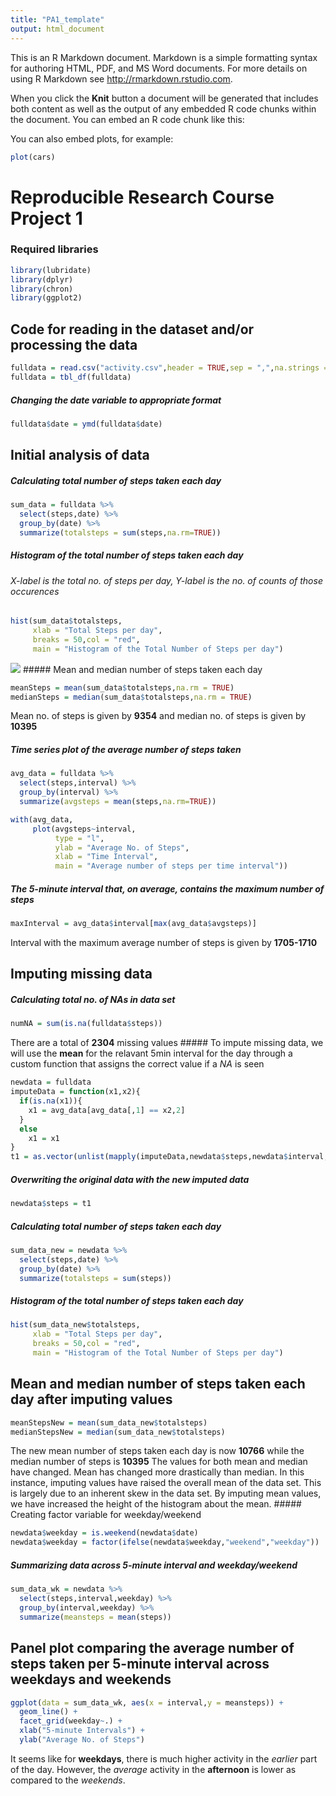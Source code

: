 ```yaml
---
title: "PA1_template"
output: html_document
---
```


This is an R Markdown document. Markdown is a simple formatting syntax for authoring HTML, PDF, and MS Word documents. For more details on using R Markdown see <http://rmarkdown.rstudio.com>.

When you click the **Knit** button a document will be generated that includes both content as well as the output of any embedded R code chunks within the document. You can embed an R code chunk like this:

You can also embed plots, for example:

```r
plot(cars)
```


# Reproducible Research Course Project 1
### Required libraries
```r
library(lubridate)
library(dplyr)
library(chron)
library(ggplot2)
```
## Code for reading in the dataset and/or processing the data
```r
fulldata = read.csv("activity.csv",header = TRUE,sep = ",",na.strings = "NA")
fulldata = tbl_df(fulldata)
```
##### Changing the date variable to appropriate format
```r
fulldata$date = ymd(fulldata$date)
```
## Initial analysis of data
##### Calculating total number of steps taken each day
```r
sum_data = fulldata %>% 
  select(steps,date) %>% 
  group_by(date) %>% 
  summarize(totalsteps = sum(steps,na.rm=TRUE))
```
##### Histogram of the total number of steps taken each day
###### *X-label is the total no. of steps per day, Y-label is the no. of counts of those occurences* 
```r
hist(sum_data$totalsteps,
     xlab = "Total Steps per day",
     breaks = 50,col = "red",
     main = "Histogram of the Total Number of Steps per day")
```
![](hist orignal data.png)
##### Mean and median number of steps taken each day
```r
meanSteps = mean(sum_data$totalsteps,na.rm = TRUE)
medianSteps = median(sum_data$totalsteps,na.rm = TRUE)
```
Mean no. of steps is given by **9354** and median no. of steps is given by **10395**

##### Time series plot of the average number of steps taken
```r
avg_data = fulldata %>% 
  select(steps,interval) %>% 
  group_by(interval) %>% 
  summarize(avgsteps = mean(steps,na.rm=TRUE))

with(avg_data,
     plot(avgsteps~interval,
          type = "l",
          ylab = "Average No. of Steps",
          xlab = "Time Interval",
          main = "Average number of steps per time interval"))
```
##### The 5-minute interval that, on average, contains the maximum number of steps
```r
maxInterval = avg_data$interval[max(avg_data$avgsteps)]
```
Interval with the maximum average number of steps is given by **1705-1710**

## Imputing missing data
##### Calculating total no. of NAs in data set
```r
numNA = sum(is.na(fulldata$steps))
```
There are a total of **2304** missing values
##### To impute missing data, we will use the **mean** for the relavant 5min interval for the day through a custom function that assigns the correct value if a *NA* is seen
```r
newdata = fulldata
imputeData = function(x1,x2){
  if(is.na(x1)){
    x1 = avg_data[avg_data[,1] == x2,2]
  }
  else
    x1 = x1
}
t1 = as.vector(unlist(mapply(imputeData,newdata$steps,newdata$interval,SIMPLIFY = TRUE)))
```
##### Overwriting the original data with the new imputed data
```r
newdata$steps = t1
```
##### Calculating total number of steps taken each day
```r
sum_data_new = newdata %>% 
  select(steps,date) %>% 
  group_by(date) %>% 
  summarize(totalsteps = sum(steps))
```
##### Histogram of the total number of steps taken each day
```r
hist(sum_data_new$totalsteps,
     xlab = "Total Steps per day",
     breaks = 50,col = "red",
     main = "Histogram of the Total Number of Steps per day")
```
## Mean and median number of steps taken each day after imputing values
```r
meanStepsNew = mean(sum_data_new$totalsteps)
medianStepsNew = median(sum_data_new$totalsteps)
```
The new mean number of steps taken each day is now **10766** while the median number of steps is **10395**
The values for both mean and median have changed. Mean has changed more drastically than median.
In this instance, imputing values have raised the overall mean of the data set. This is largely due to an inherent skew in the data set.
By imputing mean values, we have increased the height of the histogram about the mean.
##### Creating factor variable for weekday/weekend
```r
newdata$weekday = is.weekend(newdata$date)
newdata$weekday = factor(ifelse(newdata$weekday,"weekend","weekday"))
```
##### Summarizing data across 5-minute interval and weekday/weekend
```r
sum_data_wk = newdata %>% 
  select(steps,interval,weekday) %>% 
  group_by(interval,weekday) %>% 
  summarize(meansteps = mean(steps))
```
## Panel plot comparing the average number of steps taken per 5-minute interval across weekdays and weekends
```r
ggplot(data = sum_data_wk, aes(x = interval,y = meansteps)) +
  geom_line() +
  facet_grid(weekday~.) + 
  xlab("5-minute Intervals") +
  ylab("Average No. of Steps")
```
It seems like for **weekdays**, there is much higher activity in the *earlier* part of the day. However, the *average* activity in the **afternoon** is lower as compared to the *weekends*.



